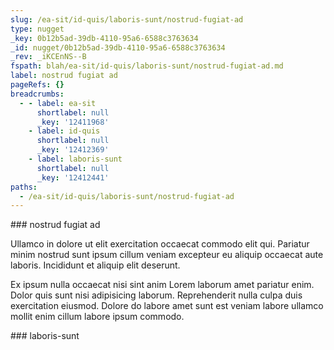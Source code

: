 ```yaml
---
slug: /ea-sit/id-quis/laboris-sunt/nostrud-fugiat-ad
type: nugget
_key: 0b12b5ad-39db-4110-95a6-6588c3763634
_id: nugget/0b12b5ad-39db-4110-95a6-6588c3763634
_rev: _iKCEnNS--B
fspath: blah/ea-sit/id-quis/laboris-sunt/nostrud-fugiat-ad.md
label: nostrud fugiat ad
pageRefs: {}
breadcrumbs:
  - - label: ea-sit
      shortlabel: null
      _key: '12411968'
    - label: id-quis
      shortlabel: null
      _key: '12412369'
    - label: laboris-sunt
      shortlabel: null
      _key: '12412441'
paths:
  - /ea-sit/id-quis/laboris-sunt/nostrud-fugiat-ad
---
```


<NuggetArea>
<Nugget slug="/ea-sit/id-quis/laboris-sunt/nostrud-fugiat-ad" type="nugget" _key="0b12b5ad-39db-4110-95a6-6588c3763634" _id="nugget/0b12b5ad-39db-4110-95a6-6588c3763634" _rev="_iKCEnNS--B" fspath="blah/ea-sit/id-quis/laboris-sunt/nostrud-fugiat-ad.md" label="nostrud fugiat ad" paths="/ea-sit/id-quis/laboris-sunt/nostrud-fugiat-ad">
<NuggetBody>
### nostrud fugiat ad

Ullamco in dolore ut elit exercitation occaecat commodo elit qui. Pariatur minim nostrud sunt ipsum cillum veniam excepteur eu aliquip occaecat aute laboris. Incididunt et aliquip elit deserunt.

Ex ipsum nulla occaecat nisi sint anim Lorem laborum amet pariatur enim. Dolor quis sunt nisi adipisicing laborum. Reprehenderit nulla culpa duis exercitation eiusmod. Dolore do labore amet sunt est veniam labore ullamco mollit enim cillum labore ipsum commodo.

</NuggetBody>
<Breadcrumbs>
<Crumbs>
<Crumb _key="12411968" label="ea-sit" /><Crumb _key="12412369" label="id-quis" /><Crumb _key="12412441" label="laboris-sunt" />
</Crumbs>
</Breadcrumbs>
</Nugget>

<NuggetsInbound>
</NuggetsInbound>
<NuggetsOutbound>
</NuggetsOutbound>
</NuggetArea>
<PassagesInbound>
<Passage direction="inbound" type="passage" _key="12412441" _id="passage/12412441" _rev="_iKCEnNS--A" label="laboris-sunt" passage="laboris-sunt" fspath="blah/ea-sit/id-quis/laboris-sunt" paths="/ea-sit/id-quis/laboris-sunt" slug="/ea-sit/id-quis/laboris-sunt">
<NuggetBody>
### laboris-sunt

</NuggetBody>
<Breadcrumbs>
<Crumbs>
<Crumb _key="12411968" label="ea-sit" /><Crumb _key="12412369" label="id-quis" />
</Crumbs>
</Breadcrumbs>
</Passage>

</PassagesInbound>
<PassagesOutbound>
</PassagesOutbound>